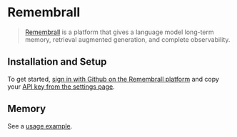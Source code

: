 # Remembrall

>[Remembrall](https://remembrall.dev/) is a platform that gives a language model
> long-term memory, retrieval augmented generation, and complete observability.

## Installation and Setup

To get started, [sign in with Github on the Remembrall platform](https://remembrall.dev/login)
and copy your [API key from the settings page](https://remembrall.dev/dashboard/settings).


## Memory

See a [usage example](/oss/integrations/memory/remembrall).
